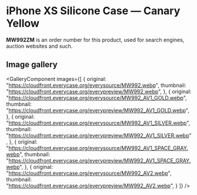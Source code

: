 
# iPhone XS Silicone Case — Canary Yellow

<Callout type='info' emoji='👉🏻'>**MW992ZM** is an order number for this product, used for search engines, auction websites and such.</Callout>

## Image gallery

<GalleryComponent
    images={[
      {
        original: "https://cloudfront.everycase.org/everysource/MW992.webp",
        thumbnail: "https://cloudfront.everycase.org/everypreview/MW992.webp",
      },
      {
        original: "https://cloudfront.everycase.org/everysource/MW992_AV1_GOLD.webp",
        thumbnail: "https://cloudfront.everycase.org/everypreview/MW992_AV1_GOLD.webp",
      },
      {
        original: "https://cloudfront.everycase.org/everysource/MW992_AV1_SILVER.webp",
        thumbnail: "https://cloudfront.everycase.org/everypreview/MW992_AV1_SILVER.webp",
      },
      {
        original: "https://cloudfront.everycase.org/everysource/MW992_AV1_SPACE_GRAY.webp",
        thumbnail: "https://cloudfront.everycase.org/everypreview/MW992_AV1_SPACE_GRAY.webp",
      },
      {
        original: "https://cloudfront.everycase.org/everysource/MW992_AV2.webp",
        thumbnail: "https://cloudfront.everycase.org/everypreview/MW992_AV2.webp",
      }
    ]}
  />
